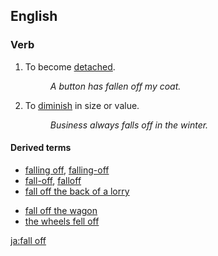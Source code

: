 ==English==
===Verb===
{{en-verb|inf=to [[fall]] [[off]]|falls off|falling off|fell off}}

#{{intransitive}} To become [[detached]].
#:''A button has fallen off my coat.''
#{{intransitive}} To [[diminish]] in size or value.
#:''Business always falls off in the winter.''

====Derived terms====
{{rel-top|Terms derived from ''fall off''}}
*[[falling off]], [[falling-off]]<!--noun-->
*[[fall-off]], [[falloff]]<!--noun-->
*[[fall off the back of a lorry]]
{{rel-mid}}
*[[fall off the wagon]]
*[[the wheels fell off]]<!--figurative sense is idiomatic-->
{{rel-bottom}}

[[ja:fall off]]